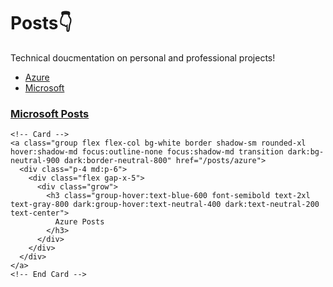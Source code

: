 <h1 className='text-5xl font-semibold'>Posts👇</h1>
Technical doucmentation on personal and professional projects!

* [Azure](/posts/azure)
* [Microsoft](/posts/microsoft)

<!-- Card Section -->
<div class="max-w-5xl px-4 py-10 sm:px-6 lg:px-8 lg:py-14 mx-auto">
  <!-- Grid -->
  <div class="grid sm:grid-cols-2 gap-3 sm:gap-6">
    <!-- Card -->
    <a class="group flex flex-col bg-white border shadow-sm rounded-xl hover:shadow-md focus:outline-none focus:shadow-md transition dark:bg-neutral-900 dark:border-neutral-800" href="/posts/microsoft">
      <div class="p-4 md:p-6">
        <div class="flex gap-x-5">
          <div class="grow">
            <h3 class="group-hover:text-blue-600 font-semibold text-2xl text-gray-800 dark:group-hover:text-neutral-400 dark:text-neutral-200 text-center">
              Microsoft Posts
            </h3>
          </div>
        </div>
      </div>
    </a>
    <!-- End Card -->

    <!-- Card -->
    <a class="group flex flex-col bg-white border shadow-sm rounded-xl hover:shadow-md focus:outline-none focus:shadow-md transition dark:bg-neutral-900 dark:border-neutral-800" href="/posts/azure">
      <div class="p-4 md:p-6">
        <div class="flex gap-x-5">
          <div class="grow">
            <h3 class="group-hover:text-blue-600 font-semibold text-2xl text-gray-800 dark:group-hover:text-neutral-400 dark:text-neutral-200 text-center">
              Azure Posts
            </h3>
          </div>
        </div>
      </div>
    </a>
    <!-- End Card -->
  </div>
  <!-- End Grid -->
</div>
<!-- End Card Section -->